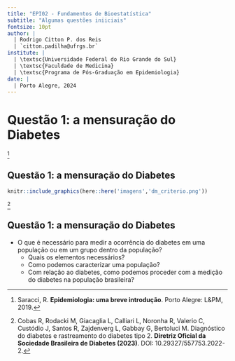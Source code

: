 ```yaml
---
title: "EPI02 - Fundamentos de Bioestatística"
subtitle: "Algumas questões iniiciais"
fontsize: 10pt
author: |
  | Rodrigo Citton P. dos Reis
  | `citton.padilha@ufrgs.br`
institute: |
  | \textsc{Universidade Federal do Rio Grande do Sul}
  | \textsc{Faculdade de Medicina}
  | \textsc{Programa de Pós-Graduação em Epidemiologia}
date: |
  | Porto Alegre, 2024
---
```


# Questão 1: a mensuração do Diabetes

\begin{mybox}{Definiçãodo diabetes}

O diabetes ``melito'' (doce como mel) recebe esse nome da perda de açúcar que torna a urina doce. Ele ocorre em duas formas: o diabetes tipo 1, ou juvenil, inicia-se com mais frequência antes dos trinta anos, enquanto o diabetes tipo 2, ou adulto, começa na maioria das vezes após os trinta. Os dois tipos, que diferem em termos de lesões subjacentes e resposta ao tratamento, têm em comum uma deficiência do metabolismo de açúcares, levando a níveis anormais de glicose no sangue. Entre as consequências estão a passagem de glicose na urina e um alto nível de glicose nos tecidos corporais, induzindo uma série de complicações nos sistemas cardiovascular e nervoso. É a progressão dessas complicações que faz do diabetes uma doença potencialmente muito grave.

\end{mybox}
^[Saracci, R. **Epidemiologia: uma breve introdução**. Porto Alegre: L&PM, 2019.]

## Questão 1: a mensuração do Diabetes {.allowframebreaks}

```r

knitr::include_graphics(here::here('imagens','dm_criterio.png'))

```

^[Cobas R, Rodacki M, Giacaglia L, Calliari L, Noronha R, Valerio C, Custódio J, Santos R, Zajdenverg L, Gabbay G, Bertoluci M. Diagnóstico do diabetes e rastreamento do diabetes tipo 2. **Diretriz Oficial da Sociedade Brasileira de Diabetes (2023)**. DOI: 10.29327/557753.2022-2.]

## Questão 1: a mensuração do Diabetes {.allowframebreaks}

- O que é necessário para medir a ocorrência do diabetes em uma população ou em um grupo dentro da população?
    + Quais os elementos necessários?
    + Como podemos caracterizar uma população?
    + Com relação ao diabetes, como podemos proceder com a medição do diabetes na população brasileira?


